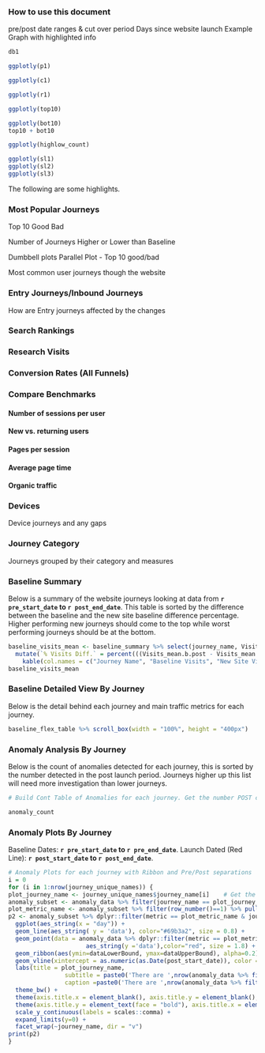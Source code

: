 ### How to use this document
pre/post date ranges & cut over period
Days since website launch
Example Graph with highlighted info



```r
db1
```

```r
ggplotly(p1)
```


```r
ggplotly(c1)
```

```r
ggplotly(r1)
```

```r
ggplotly(top10)
```

```r
ggplotly(bot10)
top10 + bot10
```

```r
ggplotly(highlow_count)

```

```r
ggplotly(sl1)
ggplotly(sl2)
ggplotly(sl3)
```

The following are some highlights.

### Most Popular Journeys


Top 10
Good
Bad

Number of Journeys Higher or Lower than Baseline

Dumbbell plots
Parallel Plot - Top 10 good/bad

Most common user journeys though the website

### Entry Journeys/Inbound Journeys

How are Entry journeys affected by the changes

### Search Rankings
### Research Visits 
### Conversion Rates (All Funnels)
### Compare Benchmarks
#### Number of sessions per user
#### New vs. returning users
#### Pages per session
#### Average page time
#### Organic traffic

### Devices

Device journeys and any gaps

### Journey Category

Journeys grouped by their category and measures

### Baseline Summary

Below is a summary of the website journeys looking at data from **`r pre_start_date` to `r post_end_date`**. 
This table is sorted by the difference between the baseline and the new site baseline difference percentage.
Higher performing new journeys should come to the top while worst performing journeys should be at the bottom.

```r
baseline_visits_mean <- baseline_summary %>% select(journey_name, Visits_mean.a.pre, Visits_mean.b.post) %>% 
  mutate(`% Visits Diff.` = percent(((Visits_mean.b.post - Visits_mean.a.pre)/Visits_mean.a.pre), accuracy = 0.1)) %>% arrange(desc(`% Visits Diff.`)) %>% 
    kable(col.names = c("Journey Name", "Baseline Visits", "New Site Visits Avg.", "% Visits Diff.")) %>% kable_styling(bootstrap_options = c("striped", "condensed"))
baseline_visits_mean

```

### Baseline Detailed View By Journey

Below is the detail behind each journey and main traffic metrics for each journey.

```r
baseline_flex_table %>% scroll_box(width = "100%", height = "400px")

```

### Anomaly Analysis By Journey
Below is the count of anomalies detected for each journey, this is sorted by the number detected in the post launch period.
Journeys higher up this list will need more investigation than lower journeys.

```r
# Build Cont Table of Anomalies for each journey. Get the number POST change so identify biggest differences after the cut over.

anomaly_count
```

### Anomaly Plots By Journey
Baseline Dates: **`r pre_start_date` to `r pre_end_date`**. 
Launch Dated (Red Line): **`r post_start_date` to `r post_end_date`**.

```r
# Anomaly Plots for each journey with Ribbon and Pre/Post separations
i = 0
for (i in 1:nrow(journey_unique_names)) {
plot_journey_name <- journey_unique_names$journey_name[i]    # Get the journey name
anomaly_subset <- anomaly_data %>% filter(journey_name == plot_journey_name & metric == 'visits')     # Subset the anomaly data for journey and metric
plot_metric_name <- anomaly_subset %>% filter(row_number()==1) %>% pull(metric)                       # Get the metric name from the first row
p2 <- anomaly_subset %>% dplyr::filter(metric == plot_metric_name & journey_name == plot_journey_name) %>%  # Use the subset to build the anomaly chart
  ggplot(aes_string(x = "day")) +
  geom_line(aes_string( y = 'data'), color="#69b3a2", size = 0.8) +
  geom_point(data = anomaly_data %>% dplyr::filter(metric == plot_metric_name & dataAnomalyDetected == T & journey_name == plot_journey_name),
                      aes_string(y ='data'),color="red", size = 1.8) +
  geom_ribbon(aes(ymin=dataLowerBound, ymax=dataUpperBound), alpha=0.2) +
  geom_vline(xintercept = as.numeric(as.Date(post_start_date)), color = "red", linetype='dotted', lwd = .8, alpha=0.5) +
  labs(title = plot_journey_name,
                subtitle = paste0('There are ',nrow(anomaly_data %>% filter(metric == plot_metric_name & dataAnomalyDetected == T & journey_name == plot_journey_name)), ' anomalies.'),
                caption =paste0('There are ',nrow(anomaly_data %>% filter(metric == plot_metric_name & dataAnomalyDetected == T & journey_name == plot_journey_name)), ' anomalies.')) +
  theme_bw() +
  theme(axis.title.x = element_blank(), axis.title.y = element_blank(), legend.position = 'none') +
  theme(axis.title.y = element_text(face = "bold"), axis.title.x = element_text(face = "bold")) +
  scale_y_continuous(labels = scales::comma) +
  expand_limits(y=0) +
  facet_wrap(~journey_name, dir = "v")
print(p2)
}
```

